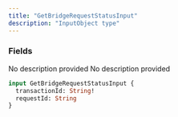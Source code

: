 ```yaml
---
title: "GetBridgeRequestStatusInput"
description: "InputObject type"
---
```


### Fields

<ResponseField name="transactionId" type="String!" required>
  No description provided
</ResponseField>

<ResponseField name="requestId" type="String">
  No description provided
</ResponseField>


```graphql GetBridgeRequestStatusInput
input GetBridgeRequestStatusInput {
  transactionId: String!
  requestId: String
}
```
